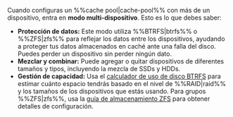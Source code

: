Cuando configuras un %%cache pool|cache-pool%% con más de un dispositivo, entra en **modo multi-dispositivo**. Esto es lo que debes saber:

- **Protección de datos:** Este modo utiliza %%BTRFS|btrfs%% o %%ZFS|zfs%% para reflejar los datos entre los dispositivos, ayudando a proteger tus datos almacenados en caché ante una falla del disco. Puedes perder un dispositivo sin perder ningún dato.
- **Mezclar y combinar:** Puede agregar o quitar dispositivos de diferentes tamaños y tipos, incluyendo la mezcla de SSDs y HDDs.
- **Gestión de capacidad:** Usa el [calculador de uso de disco BTRFS](http://carfax.org.uk/btrfs-usage/) para estimar cuánto espacio tendrás basado en el nivel de %%RAID|raid%% y los tamaños de los dispositivos que estás usando. Para grupos %%ZFS|zfs%%, usa la [guía de almacenamiento ZFS](../../../advanced-configurations/optimize-storage/zfs-storage.mdx) para obtener detalles de configuración.
